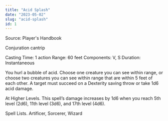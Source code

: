 ```yaml
---
title: "Acid Splash"
date: "2023-05-02"
slug: "acid-splash"
id: 1
---
```


Source: Player's Handbook

Conjuration cantrip

Casting Time: 1 action
Range: 60 feet
Components: V, S
Duration: Instantaneous

You hurl a bubble of acid. Choose one creature you can see within range, or choose two 
creatures you can see within range that are within 5 feet of each other. A target must 
succeed on a Dexterity saving throw or take 1d6 acid damage.

At Higher Levels. This spell’s damage increases by 1d6 when you reach 5th level (2d6), 
11th level (3d6), and 17th level (4d6).

Spell Lists. Artificer, Sorcerer, Wizard